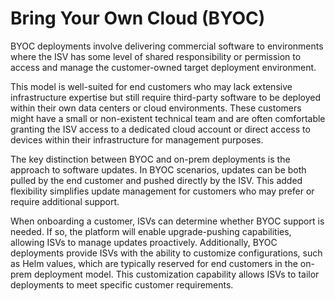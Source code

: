 
# Bring Your Own Cloud (BYOC) 

BYOC deployments involve delivering commercial software to environments where the ISV has some level of shared responsibility or permission to access and manage the customer-owned target deployment environment.

This model is well-suited for end customers who may lack extensive infrastructure expertise but still require third-party software to be deployed within their own data centers or cloud environments. These customers might have a small or non-existent technical team and are often comfortable granting the ISV access to a dedicated cloud account or direct access to devices within their infrastructure for management purposes.

The key distinction between BYOC and on-prem deployments is the approach to software updates. In BYOC scenarios, updates can be both pulled by the end customer and pushed directly by the ISV. This added flexibility simplifies update management for customers who may prefer or require additional support.

When onboarding a customer, ISVs can determine whether BYOC support is needed. If so, the platform will enable upgrade-pushing capabilities, allowing ISVs to manage updates proactively. Additionally, BYOC deployments provide ISVs with the ability to customize configurations, such as Helm values, which are typically reserved for end customers in the on-prem deployment model. This customization capability allows ISVs to tailor deployments to meet specific customer requirements.
